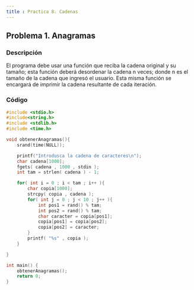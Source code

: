 ```yaml
---
title : Practica 8. Cadenas
---
```


## Problema 1. Anagramas

### Descripción 

El programa debe usar una función que reciba la cadena original y su tamaño; esta función deberá desordenar la cadena n veces; donde n es el tamaño de la cadena que ingresó el usuario. Esta misma función se encargará de imprimir la cadena resultante de cada iteración.

### Código 

```c
#include <stdio.h>
#include<string.h>
#include <stdlib.h>
#include <time.h>

void obtenerAnagramas(){
    srand(time(NULL));

    printf("Introdusca la cadena de caracteres\n");
    char cadena[1000];
    fgets( cadena , 1000 , stdin );
    int tam = strlen( cadena ) - 1;

    for( int i = 0 ; i < tam ; i++ ){
        char copia[1000];
        strcpy( copia , cadena );
        for( int j = 0 ; j < 10 ; j++ ){
            int pos1 = rand() % tam;
            int pos2 = rand() % tam;
            char caracter = copia[pos1];
            copia[pos1] = copia[pos2];
            copia[pos2] = caracter;
        }
        printf( "%s" , copia );
    }

}

int main() {
    obtenerAnagramas();
    return 0;
}
```
